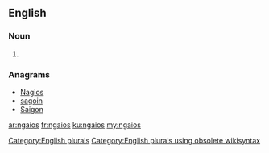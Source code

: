 ==English==

===Noun===
{{head|en}}

# {{plural of|ngaio}}

===Anagrams===
* [[Nagios#English|Nagios]]
* [[sagoin#English|sagoin]]
* [[Saigon#English|Saigon]]

[[Category:English plurals]][[Category:English plurals using obsolete wikisyntax]]

[[ar:ngaios]]
[[fr:ngaios]]
[[ku:ngaios]]
[[my:ngaios]]